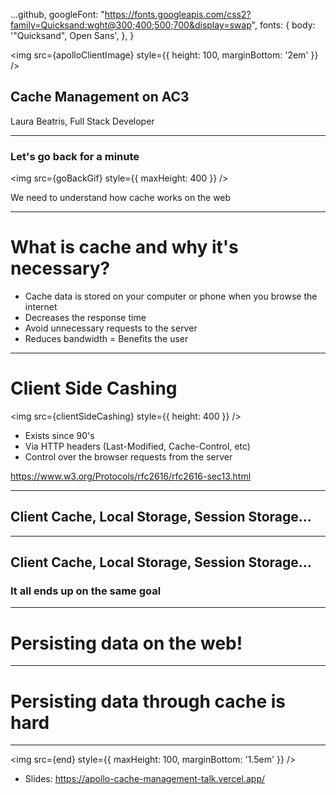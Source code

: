 


  ...github,
  googleFont: "https://fonts.googleapis.com/css2?family=Quicksand:wght@300;400;500;700&display=swap",
  fonts: {
    body: '"Quicksand", Open Sans',
  },
}

<Head>
  <title>Cache Management on AC3</title>
  <link rel="icon" href={apolloClientIcon} />
</Head>

<Footer>
  <SocialMediaHandle />
</Footer>

<img
  src={apolloClientImage} 
  style={{
    height: 100,
    marginBottom: '2em'
  }}
/>

## Cache Management on AC3

Laura Beatris, Full Stack Developer

---

### Let's go back for a minute 

<img src={goBackGif} style={{ maxHeight: 400 }} />

We need to understand how cache works on the web

---

# What is cache and why it's necessary?

<Steps>

- Cache data is stored on your computer or phone when you browse the internet
- Decreases the response time 
- Avoid unnecessary requests to the server
- Reduces bandwidth = Benefits the user 

</Steps>

---

# Client Side Cashing

<img src={clientSideCashing} style={{ height: 400 }} />

- Exists since 90's
- Via HTTP headers (Last-Modified, Cache-Control, etc)
- Control over the browser requests from the server 

<a href="https://www.w3.org/Protocols/rfc2616/rfc2616-sec13.html">
  https://www.w3.org/Protocols/rfc2616/rfc2616-sec13.html
</a>

---

## Client Cache, Local Storage, Session Storage...

---

## Client Cache, Local Storage, Session Storage...

### It all ends up on the same goal

---

# Persisting data on the web!

---

# Persisting data through cache is hard 

---

<img
  src={end}
  style={{
    maxHeight: 100,
    marginBottom: '1.5em'
  }}
/>

- Slides: https://apollo-cache-management-talk.vercel.app/

<h3>
  <SocialMediaHandle />
</h3>
